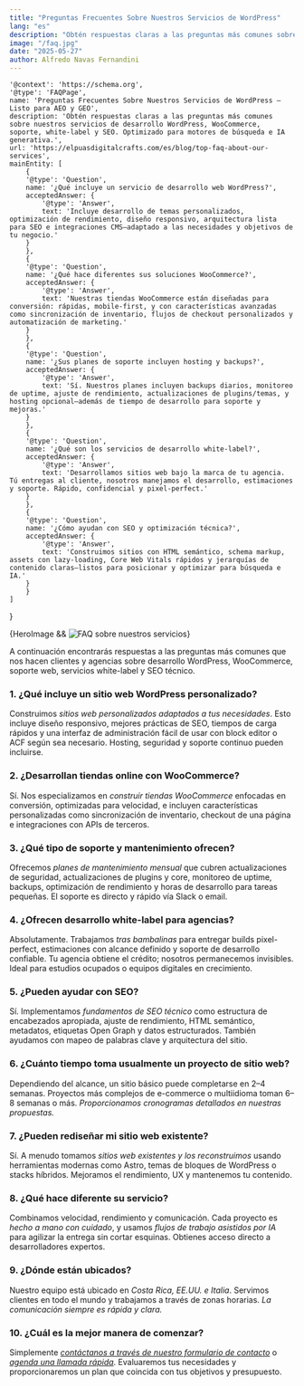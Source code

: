 ```yaml
---
title: "Preguntas Frecuentes Sobre Nuestros Servicios de WordPress"
lang: "es"
description: "Obtén respuestas claras a las preguntas más comunes sobre nuestros servicios de desarrollo WordPress, WooCommerce, soporte, white-label y SEO. Optimizado para motores de búsqueda e IA generativa."
image: "/faq.jpg"
date: "2025-05-27"
author: Alfredo Navas Fernandini
---
```


    '@context': 'https://schema.org',
    '@type': 'FAQPage',
    name: 'Preguntas Frecuentes Sobre Nuestros Servicios de WordPress – Listo para AEO y GEO',
    description: 'Obtén respuestas claras a las preguntas más comunes sobre nuestros servicios de desarrollo WordPress, WooCommerce, soporte, white-label y SEO. Optimizado para motores de búsqueda e IA generativa.',
    url: 'https://elpuasdigitalcrafts.com/es/blog/top-faq-about-our-services',
    mainEntity: [
        {
        '@type': 'Question',
        name: '¿Qué incluye un servicio de desarrollo web WordPress?',
        acceptedAnswer: {
            '@type': 'Answer',
            text: 'Incluye desarrollo de temas personalizados, optimización de rendimiento, diseño responsivo, arquitectura lista para SEO e integraciones CMS—adaptado a las necesidades y objetivos de tu negocio.'
        }
        },
        {
        '@type': 'Question',
        name: '¿Qué hace diferentes sus soluciones WooCommerce?',
        acceptedAnswer: {
            '@type': 'Answer',
            text: 'Nuestras tiendas WooCommerce están diseñadas para conversión: rápidas, mobile-first, y con características avanzadas como sincronización de inventario, flujos de checkout personalizados y automatización de marketing.'
        }
        },
        {
        '@type': 'Question',
        name: '¿Sus planes de soporte incluyen hosting y backups?',
        acceptedAnswer: {
            '@type': 'Answer',
            text: 'Sí. Nuestros planes incluyen backups diarios, monitoreo de uptime, ajuste de rendimiento, actualizaciones de plugins/temas, y hosting opcional—además de tiempo de desarrollo para soporte y mejoras.'
        }
        },
        {
        '@type': 'Question',
        name: '¿Qué son los servicios de desarrollo white-label?',
        acceptedAnswer: {
            '@type': 'Answer',
            text: 'Desarrollamos sitios web bajo la marca de tu agencia. Tú entregas al cliente, nosotros manejamos el desarrollo, estimaciones y soporte. Rápido, confidencial y pixel-perfect.'
        }
        },
        {
        '@type': 'Question',
        name: '¿Cómo ayudan con SEO y optimización técnica?',
        acceptedAnswer: {
            '@type': 'Answer',
            text: 'Construimos sitios con HTML semántico, schema markup, assets con lazy-loading, Core Web Vitals rápidos y jerarquías de contenido claras—listos para posicionar y optimizar para búsqueda e IA.'
        }
        }
    ]
}

<div class="blog-hero-image">
    {HeroImage && <Image width={1020} height={510} src={HeroImage} alt="FAQ sobre nuestros servicios" />}
</div>

A continuación encontrarás respuestas a las preguntas más comunes que nos hacen clientes y agencias sobre desarrollo WordPress, WooCommerce, soporte web, servicios white-label y SEO técnico.

### 1. ¿Qué incluye un sitio web WordPress personalizado?
Construimos *sitios web personalizados adaptados a tus necesidades*. Esto incluye diseño responsivo, mejores prácticas de SEO, tiempos de carga rápidos y una interfaz de administración fácil de usar con block editor o ACF según sea necesario. Hosting, seguridad y soporte continuo pueden incluirse.

### 2. ¿Desarrollan tiendas online con WooCommerce?
Sí. Nos especializamos en *construir tiendas WooCommerce* enfocadas en conversión, optimizadas para velocidad, e incluyen características personalizadas como sincronización de inventario, checkout de una página e integraciones con APIs de terceros.

### 3. ¿Qué tipo de soporte y mantenimiento ofrecen?
Ofrecemos *planes de mantenimiento mensual* que cubren actualizaciones de seguridad, actualizaciones de plugins y core, monitoreo de uptime, backups, optimización de rendimiento y horas de desarrollo para tareas pequeñas. El soporte es directo y rápido vía Slack o email.

### 4. ¿Ofrecen desarrollo white-label para agencias?
Absolutamente. Trabajamos *tras bambalinas* para entregar builds pixel-perfect, estimaciones con alcance definido y soporte de desarrollo confiable. Tu agencia obtiene el crédito; nosotros permanecemos invisibles. Ideal para estudios ocupados o equipos digitales en crecimiento.

### 5. ¿Pueden ayudar con SEO?
Sí. Implementamos *fundamentos de SEO técnico* como estructura de encabezados apropiada, ajuste de rendimiento, HTML semántico, metadatos, etiquetas Open Graph y datos estructurados. También ayudamos con mapeo de palabras clave y arquitectura del sitio.

### 6. ¿Cuánto tiempo toma usualmente un proyecto de sitio web?
Dependiendo del alcance, un sitio básico puede completarse en 2–4 semanas. Proyectos más complejos de e-commerce o multiidioma toman 6–8 semanas o más. *Proporcionamos cronogramas detallados en nuestras propuestas.*

### 7. ¿Pueden rediseñar mi sitio web existente?
Sí. A menudo tomamos *sitios web existentes y los reconstruimos* usando herramientas modernas como Astro, temas de bloques de WordPress o stacks híbridos. Mejoramos el rendimiento, UX y mantenemos tu contenido.

### 8. ¿Qué hace diferente su servicio?
Combinamos velocidad, rendimiento y comunicación. Cada proyecto es *hecho a mano con cuidado*, y usamos *flujos de trabajo asistidos por IA* para agilizar la entrega sin cortar esquinas. Obtienes acceso directo a desarrolladores expertos.

### 9. ¿Dónde están ubicados?
Nuestro equipo está ubicado en *Costa Rica, EE.UU. e Italia*. Servimos clientes en todo el mundo y trabajamos a través de zonas horarias. *La comunicación siempre es rápida y clara.*

### 10. ¿Cuál es la mejor manera de comenzar?
Simplemente [*contáctanos a través de nuestro formulario de contacto*](/es/contact) o [*agenda una llamada rápida*](https://calendar.app.google/WVLmA19nLHZEisQb7). Evaluaremos tus necesidades y proporcionaremos un plan que coincida con tus objetivos y presupuesto.

<div style="margin-top: var(--space-4xl);">
    &nbsp;
</div>
<StructuredData data={structuredData} /> 